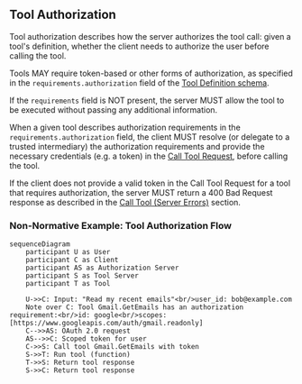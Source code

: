## Tool Authorization

Tool authorization describes how the server authorizes the tool call: given a tool's definition, whether the client needs to authorize the user before calling the tool.

Tools MAY require token-based or other forms of authorization, as specified in the `requirements.authorization` field of the [Tool Definition schema](../schemas/tool-definition).

If the `requirements` field is NOT present, the server MUST allow the tool to be executed without passing any additional information.

When a given tool describes authorization requirements in the `requirements.authorization` field, the client MUST resolve (or delegate to a trusted intermediary) the authorization requirements and provide the necessary credentials (e.g. a token) in the [Call Tool Request](../schemas/call-tool-request), before calling the tool.

If the client does not provide a valid token in the Call Tool Request for a tool that requires authorization, the server MUST return a 400 Bad Request response as described in the [Call Tool (Server Errors)](../protocol/call-tool#server-errors) section.

### Non-Normative Example: Tool Authorization Flow

```mermaid
sequenceDiagram
    participant U as User
    participant C as Client
    participant AS as Authorization Server
    participant S as Tool Server
    participant T as Tool

    U->>C: Input: "Read my recent emails"<br/>user_id: bob@example.com
    Note over C: Tool Gmail.GetEmails has an authorization requirement:<br/>id: google<br/>scopes: [https://www.googleapis.com/auth/gmail.readonly]
    C-->>AS: OAuth 2.0 request
    AS-->>C: Scoped token for user
    C->>S: Call tool Gmail.GetEmails with token
    S->>T: Run tool (function)
    T->>S: Return tool response
    S->>C: Return tool response

```

